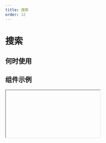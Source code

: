 ```yaml
---
title: 搜索
order: 12
---
```


# 搜索


## 何时使用

## 组件示例

<Iframe url="https://pre-yida-performance3.alibaba-inc.com/developer/search-v2?isRenderNav=false" />

## 组件属性

| 参数               | 说明                                                         | 类型      | 默认值    |
| :----------------- | :----------------------------------------------------------- | :-------- | :-------- |
| size               | 大小**可选值**: 'large'('大') 'medium'('小')               | Enum      | 'medium'  |
| type               | 类型 shape=normal: primary/secondary; shape=simple: normal/dark;**可选值**: 'primary', 'secondary', 'normal', 'dark' | Enum      | 'normal'  |
| shape              | 形状**可选值**: 'normal', 'simple'                         | Enum      | 'normal'  |
| onChange           | 输入关键字时的回掉**签名**: Function(value: Object) => void**参数**: *value*: {Object} 输入值 | Function  | func.noop |
| onSearch           | 点击搜索按钮触发的回调**签名**: Function(value: Object) => void**参数**: *value*: {Object} 输入值 | Function  | func.noop |
| defaultFilterValue | 选择器默认值                                                 | String    | -         |
| filter             | 选择器                                                       | Array     | []        |
| filterValue        | 选择器值                                                     | String    | -         |
| onFilterChange     | 选择器发生变化时回调**签名**: Function(filter: Object) => void**参数**: *filter*: {Object} value | Function  | func.noop |
| dataSource         | 搜索框下拉联想列表                                           | Array     | -         |
| placeholder        | 默认提示                                                     | String    | -         |
| searchText         | button 的内容                                                | ReactNode | -         |
| hasClear           | 是否显示清除按钮                                             | Boolean   | false     |
| disabled           | 是否禁用                                                     | Boolean   | false     |